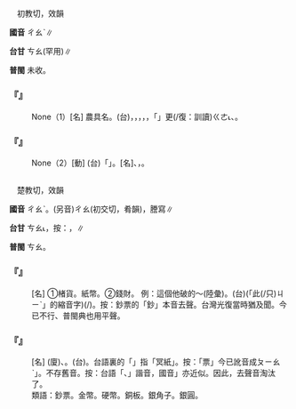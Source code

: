 
=={{ruby|耖|ㄔㄠˋ}}==

　初教切，效韻

'''國音''' <rt>ㄔㄠˋ</rt>∥

'''台甘''' <rt>ㄘㄠ</rt>(罕用)∥

'''普閩''' 未收。

    

==='''『{{ruby|耖|ㄔㄠˋ}}』'''===
: None（1）[名] 農具名。(台){{ruby|耕|ㄍㄧㄥ}}{{ruby|田|ㄘㄢˊ}}，{{ruby|用|ㄧㄥ˫}}{{ruby|/|ㄧㆲ˫}}{{ruby|犁|ㄌㄨㆤˊ}}{{ruby|/|ㄌㆤˊ}}，{{ruby|犁|ㄌㆤˊ}}{{ruby|/|ㄌㄨㆤˊ}}{{ruby|了|ㄌㄧㄠˋ}}，{{ruby|用|ㄧㄥ˫}}{{ruby|/|ㄧㆲ˫}}{{ruby|耙|ㄅㆤ˫}}，{{ruby|耙|ㄅㆤˊ}}{{ruby|了|ㄌㄧㄠˋ}}{{ruby|後|ㄠ˫}}，{{ruby|用|ㄧㄥ˫}}{{ruby|/|ㄧㆲ˫}}「{{ruby|耖|ㄘㄠ}}」{{ruby|來|ㄌㄞˊ}}{{ruby|將|ㄐㄧㆲ}}{{ruby|土|ㄊㆦˊ}}{{ruby|創|ㄘㆲ˪}}{{ruby|付|ㄏㆦ˫}}更(/復：訓讀)<rt>ㄍㄜ˪</rt>{{ruby|/|ㄍㄜㆷ}}{{ruby|較|ㄎㄚㆷ}}{{ruby|細|ㄙㆤ˪}}{{ruby|/|ㄙㄨㆤ˪}}、{{ruby|幼|ㄧㄨ˪}}{{ruby|丌|ㆤ}}{{ruby|器|ㄎㄧ˪}}{{ruby|具|ㄍㄨ˫}}。
    

==='''『{{ruby|耖|ㄔㄠˋ}}』'''===
: None（2）[動] (台){{ruby|用|ㄧㄥ˫}}{{ruby|/|ㄧㆲ˫}}「{{ruby|耖|ㄘㄠ}}」。[名]{{ruby|將|ㄐㄧㆲ}}{{ruby|土|ㄊㆦˊ}}{{ruby|埆|ㄍㄚㆶ}}{{ruby|耖|ㄑㄧㄠ}}{{ruby|耖|ㄑㄧㄠ}}{{ruby|創|ㄘㆲ˪}}{{ruby|付|ㄏㆦ˫}}{{ruby|細|ㄙㄨㆤ˪}}{{ruby|/|ㄙㆤ˪}}、{{ruby|幼|ㄧㄨ˪}}，{{ruby|將|ㄐㄧㆲ}}{{ruby|田|ㄘㄢˊ}}{{ruby|面|ㆠㄧㄣ˫}}{{ruby|攤|ㄊㄨㆩ}}{{ruby|平|ㄅㆥˊ}}{{ruby|/|ㄅㆪˊ}}。
    

=={{ruby|鈔|ㄔㄠˋ}}==

　楚教切，效韻

'''國音''' <rt>ㄔㄠˋ</rt>。(另音)<rt>ㄔㄠ</rt>(初交切，肴韻)，謄寫∥

'''台甘''' <rt>ㄘㄠ˪</rt>{{ruby|。|ㄘㄚ˪}}{{ruby|。|ㄘㄠ}}，按：{{ruby|鈔|ㄘㄠ}}，{{ruby|錢|ㄐㆪˊ}}{{ruby|鈔|ㄘㄠ}}∥

'''普閩''' <rt>ㄘㄠ</rt>{{ruby|。|ㄘㄚ˪}}。

    

==='''『{{ruby|鈔|ㄔㄠˋ}}』'''===
: [名] ①楮貨。紙幣。②錢財。 例：這個他破的～(陸彙)。(台){{ruby|<mark>&#xffacb;</mark>|ㄗㆤ}}(「此(/只)<rt>ㄐㄧˋ</rt>{{ruby|個|ㆤˊ}}」的縮音字){{ruby|是|ㄒㄧ˫}}{{ruby|伊|ㄧ}}{{ruby|破|ㄆㄜ˪}}{{ruby|費|ㄏㄨㄧ˪}}(/{{ruby|出|ㄘㄨㆵ}}{{ruby|錢|ㄐㆪˊ}}){{ruby|請|ㄑㄧㆩˋ}}{{ruby|丌|ㆤ}}。按：鈔票的「鈔」本音去聲。台灣光復當時猶及聞。今已不行、普閩典也用平聲。
    

==='''『{{ruby|鈔|ㄔㄠˋ}}{{ruby|票|ㄆㄧㄠˋ}}』'''===
: [名] (廈){{ruby|紙|ㄗㄨㄚˋ}}{{ruby|字|ㆢㄧ˫}}{{ruby|/|ㄌㄧ˫}}{{ruby|仔|ㄚ}}、{{ruby|銀|ㆣㄧㄣˊ}}{{ruby|/|ㆣㄨㄣˊ}}{{ruby|紙|ㄗㄨㄚˋ}}。(台){{ruby|紙|ㄗㄨㄚˋ}}{{ruby|票|ㄆㄧㄜ˪}}。台語裏的「{{ruby|銀|ㆣㄨㄣˊ}}{{ruby|/|ㆣㄧㄣˊ}}{{ruby|紙|ㄗㄨㄚˋ}}」指「冥紙」。按：「{{ruby|鈔|ㄔㄠˋ}}票」今已訛音成{{ruby|「|ㄔㄠ}}<rt>ㄆㄧㄠˋ</rt>」。不存舊音。按：台語「{{ruby|臭|ㄘㄠ˪}}、{{ruby|鈔|ㄘㄠ˪}}」諧音{{ruby|：|ㄘㄠ˪}}，國音{{ruby|「|ㄔㄡˋ}}{{ruby|、|ㄔㄠˋ}}」亦近似。因此，去聲音淘汰了。
:類語：鈔票。金幣。硬幣。銅板。銀角子。銀圓。
:
    
